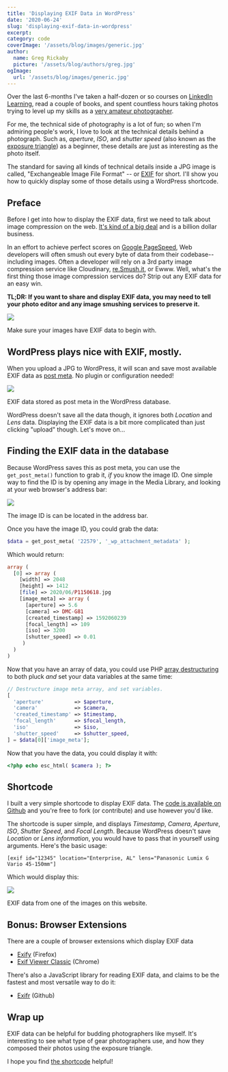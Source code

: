 ```yaml
---
title: 'Displaying EXIF Data in WordPress'
date: '2020-06-24'
slug: 'displaying-exif-data-in-wordpress'
excerpt:
category: code
coverImage: '/assets/blog/images/generic.jpg'
author:
  name: Greg Rickaby
  picture: '/assets/blog/authors/greg.jpg'
ogImage:
  url: '/assets/blog/images/generic.jpg'
---
```


Over the last 6-months I've taken a half-dozen or so courses on [LinkedIn Learning](https://www.linkedin.com/learning/), read a couple of books, and spent countless hours taking photos trying to level up my skills as a [very amateur photographer](https://gregrickaby.com/category/photos).

For me, the technical side of photography is a lot of fun; so when I'm admiring people's work, I love to look at the technical details behind a photograph. Such as, _aperture_, _ISO_, and _shutter speed_ (also known as the [exposure triangle](https://photo.stackexchange.com/a/12441)) as a beginner, these details are just as interesting as the photo itself.

The standard for saving all kinds of technical details inside a JPG image is called, "Exchangeable Image File Format" -- or [EXIF](https://en.wikipedia.org/wiki/Exif) for short. I'll show you how to quickly display some of those details using a WordPress shortcode.

## Preface

Before I get into how to display the EXIF data, first we need to talk about image compression on the web. [It's kind of a big deal](https://developers.google.com/web/fundamentals/performance/optimizing-content-efficiency/image-optimization) and is a billion dollar business.

In an effort to achieve perfect scores on [Google PageSpeed](https://developers.google.com/speed/pagespeed/insights/), Web developers will often smush out every byte of data from their codebase-- including images. Often a developer will rely on a 3rd party image compression service like Cloudinary, [re.Smush.it](https://resmush.it/), or Ewww. Well, what's the first thing those image compression services do? Strip out any EXIF data for an easy win.

**TL;DR: If you want to share and display EXIF data, you may need to tell your photo editor and any image smushing services to preserve it.**

![](/assets/blog/images/Screenshot-2020-06-23-21.19.41-1920x891.png)

Make sure your images have EXIF data to begin with.

## WordPress plays nice with EXIF, mostly.

When you upload a JPG to WordPress, it will scan and save most available EXIF data as [post meta](https://designmodo.com/wordpress-post-meta/). No plugin or configuration needed!

![](/assets/blog/images/Screenshot-2020-06-23-21.14.28.png)

EXIF data stored as post meta in the WordPress database.

WordPress doesn't save all the data though, it ignores both _Location_ and _Lens_ data. Displaying the EXIF data is a bit more complicated than just clicking "upload" though. Let's move on...

## Finding the EXIF data in the database

Because WordPress saves this as post meta, you can use the `get_post_meta()` function to grab it, _if_ you know the image ID. One simple way to find the ID is by opening any image in the Media Library, and looking at your web browser's address bar:

![](/assets/blog/images/Screenshot-2020-06-23-20.44.22.png)

The image ID is can be located in the address bar.

Once you have the image ID, you could grab the data:

```php
$data = get_post_meta( '22579', '_wp_attachment_metadata' );
```

Which would return:

```php
array (
  [0] => array (
    [width] => 2048
    [height] => 1412
    [file] => 2020/06/P1150618.jpg
    [image_meta] => array (
      [aperture] => 5.6
      [camera] => DMC-G81
      [created_timestamp] => 1592060239
      [focal_length] => 109
      [iso] => 3200
      [shutter_speed] => 0.01
     )
  )
)
```

Now that you have an array of data, you could use PHP [array destructuring](https://stitcher.io/blog/array-destructuring-with-list-in-php) to both pluck _and_ set your data variables at the same time:

```php
// Destructure image meta array, and set variables.
[
  'aperture'          => $aperture,
  'camera'            => $camera,
  'created_timestamp' => $timestamp,
  'focal_length'      => $focal_length,
  'iso'               => $iso,
  'shutter_speed'     => $shutter_speed,
] = $data[0]['image_meta'];
```

Now that you have the data, you could display it with:

```php
<?php echo esc_html( $camera ); ?>
```

## Shortcode

I built a very simple shortcode to display EXIF data. The [code is available on Github](https://github.com/gregrickaby/wordpress-display-exif) and you're free to fork (or contribute) and use however you'd like.

The shortcode is super simple, and displays _Timestamp_, _Camera_, _Aperture_, _ISO_, _Shutter Speed_, and _Focal Length_. Because WordPress doesn't save _Location_ or _Lens information_, you would have to pass that in yourself using arguments. Here's the basic usage:

```
[exif id="12345" location="Enterprise, AL" lens="Panasonic Lumix G Vario 45-150mm"]
```

Which would display this:

![](/assets/blog/images/Screenshot-2020-06-23-20.41.48.png)

EXIF data from one of the images on this website.

## Bonus: Browser Extensions

There are a couple of browser extensions which display EXIF data

- [Exify](https://addons.mozilla.org/en-US/firefox/addon/exify/) (Firefox)
- [Exif Viewer Classic](https://chrome.google.com/webstore/detail/exif-viewer-classic/nafpfdcmppffipmhcpkbplhkoiekndck) (Chrome)

There's also a JavaScript library for reading EXIF data, and claims to be the fastest and most versatile way to do it:

- [Exifr](https://github.com/MikeKovarik/exifr) (Github)

## Wrap up

EXIF data can be helpful for budding photographers like myself. It's interesting to see what type of gear photographers use, and how they composed their photos using the exposure triangle.

I hope you find [the shortcode](https://github.com/gregrickaby/wordpress-display-exif) helpful!
